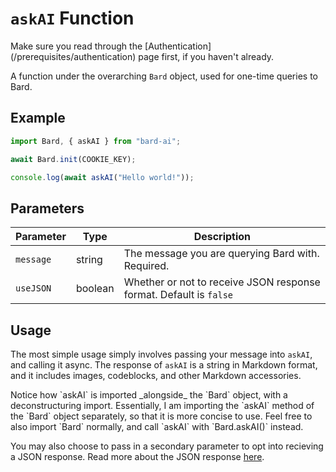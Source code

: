 
# `askAI` Function

<Callout type="info">
	Make sure you read through the [Authentication](/prerequisites/authentication)
	page first, if you haven't already.
</Callout>

A function under the overarching `Bard` object, used for one-time queries to Bard.

## Example

```javascript copy showLineNumbers {5}
import Bard, { askAI } from "bard-ai";

await Bard.init(COOKIE_KEY);

console.log(await askAI("Hello world!"));
```

## Parameters

| Parameter | Type    | Description                                       |
| --------- | ------- | ------------------------------------------------- |
| `message` | string  | The message you are querying Bard with. Required. |
| `useJSON` | boolean | Whether or not to receive JSON response format. Default is `false`  |

## Usage
The most simple usage simply involves passing your message into `askAI`, and calling it async. The response of `askAI` is a string in Markdown format, and it includes images, codeblocks, and other Markdown accessories.

<Callout>
	Notice how `askAI` is imported _alongside_ the `Bard` object, with a deconstructuring import. Essentially, I am importing the `askAI` method of the `Bard` object separately, so that it is more concise to use. Feel free to also import `Bard` normally, and call `askAI` with `Bard.askAI()` instead.
</Callout>

You may also choose to pass in a secondary parameter to opt into recieving a JSON response. Read more about the JSON response [here](/advanced/useJSON).